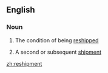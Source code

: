==English==

===Noun===
{{en-noun|~}}

# {{context|uncountable|lang=en}} The condition of being [[reship]]ped
# {{context|countable|lang=en}} A second or subsequent [[shipment]]

[[zh:reshipment]]